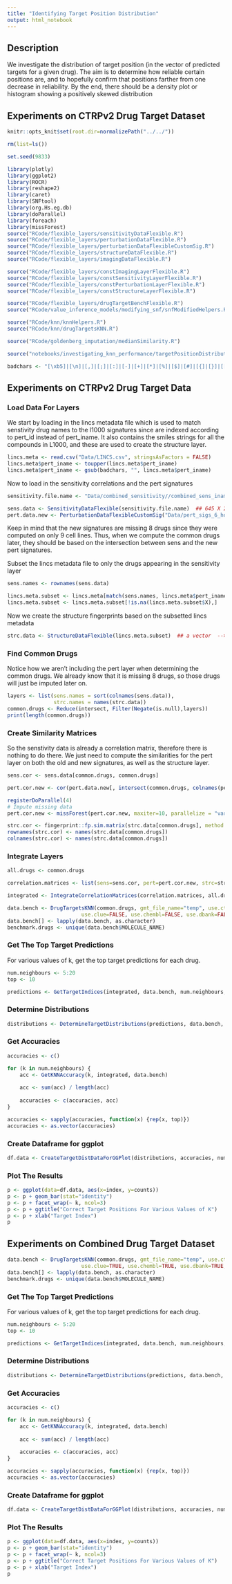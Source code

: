 ```yaml
---
title: "Identifying Target Position Distribution"
output: html_notebook
---
```


## Description 

We investigate the distribution of target position (in the vector of predicted targets for a given drug). The aim is to determine how reliable certain positions are, and to hopefully confirm that positions farther from one decrease in reliability. By the end, there should be a density plot or histogram showing a positively skewed distribution

## Experiments on CTRPv2 Drug Target Dataset

```r
knitr::opts_knit$set(root.dir=normalizePath("../../"))
```

```r
rm(list=ls())

set.seed(9833)

library(plotly)
library(ggplot2)
library(ROCR)
library(reshape2)
library(caret)
library(SNFtool)
library(org.Hs.eg.db)
library(doParallel)
library(foreach)
library(missForest)
source("RCode/flexible_layers/sensitivityDataFlexible.R")
source("RCode/flexible_layers/perturbationDataFlexible.R")
source("RCode/flexible_layers/perturbationDataFlexibleCustomSig.R")
source("RCode/flexible_layers/structureDataFlexible.R")
source("RCode/flexible_layers/imagingDataFlexible.R")

source("RCode/flexible_layers/constImagingLayerFlexible.R")
source("RCode/flexible_layers/constSensitivityLayerFlexible.R")
source("RCode/flexible_layers/constPerturbationLayerFlexible.R")
source("RCode/flexible_layers/constStructureLayerFlexible.R")

source("RCode/flexible_layers/drugTargetBenchFlexible.R")
source("RCode/value_inference_models/modifying_snf/snfModifiedHelpers.R")

source("RCode/knn/knnHelpers.R")
source("RCode/knn/drugTargetsKNN.R")

source("RCode/goldenberg_imputation/medianSimilarity.R")

source("notebooks/investigating_knn_performance/targetPositionDistributionHelpers.R")

badchars <- "[\xb5]|[\n]|[,]|[;]|[:]|[-]|[+]|[*]|[%]|[$]|[#]|[{]|[}]|[[]|[]]|[|]|[\\^]|[/]|[\\]|[.]|[_]|[ ]"
```

## Experiments on CTRPv2 Drug Target Data

### Load Data For Layers

We start by loading in the lincs metadata file which is used to match senstivity drug names to the l1000 signatures since are indexed according to pert_id instead of pert_iname. It also contains the smiles strings for all the compounds in L1000, and these are used to create the structure layer.

```r
lincs.meta <- read.csv("Data/LINCS.csv", stringsAsFactors = FALSE)
lincs.meta$pert_iname <- toupper(lincs.meta$pert_iname)
lincs.meta$pert_iname <- gsub(badchars, "", lincs.meta$pert_iname)
```

Now to load in the sensitivity correlations and the pert signatures

```r
sensitivity.file.name <- "Data/combined_sensitivity//combined_sens_iname_replaced.RData"

sens.data <- SensitivityDataFlexible(sensitivity.file.name)  ## 645 X 239
pert.data.new <- PerturbationDataFlexibleCustomSig("Data/pert_sigs_6_hour/pert_features_full.RData")
```

Keep in mind that the new signatures are missing 8 drugs since they were computed on only 9 cell lines. Thus, when we compute the common drugs later, they should be based on the intersection between sens and the new pert signatures.

Subset the lincs metadata file to only the drugs appearing in the sensitivity layer

```r
sens.names <- rownames(sens.data)

lincs.meta.subset <- lincs.meta[match(sens.names, lincs.meta$pert_iname),]
lincs.meta.subset <- lincs.meta.subset[!is.na(lincs.meta.subset$X),]
```


Now we create the structure fingerprints based on the subsetted lincs metadata

```r
strc.data <- StructureDataFlexible(lincs.meta.subset)  ## a vector  --> 239 elemnts
```

### Find Common Drugs

Notice how we aren't including the pert layer when determining the common drugs. We already know that it is missing 8 drugs, so those drugs will just be imputed later on.

```r
layers <- list(sens.names = sort(colnames(sens.data)), 
               strc.names = names(strc.data))
common.drugs <- Reduce(intersect, Filter(Negate(is.null),layers))
print(length(common.drugs))
```

### Create Similarity Matrices

So the senstivity data is already a correlation matrix, therefore there is nothing to do there. We just need to compute the similarities for the pert layer on both the old and new signatures, as well as the structure layer.

```r
sens.cor <- sens.data[common.drugs, common.drugs]

pert.cor.new <- cor(pert.data.new[, intersect(common.drugs, colnames(pert.data.new))], method="pearson", use="pairwise.complete.obs")

registerDoParallel(4)
# Impute missing data
pert.cor.new <- missForest(pert.cor.new, maxiter=10, parallelize = "variables")$ximp

strc.cor <- fingerprint::fp.sim.matrix(strc.data[common.drugs], method = "tanimoto")
rownames(strc.cor) <- names(strc.data[common.drugs])
colnames(strc.cor) <- names(strc.data[common.drugs])
```

### Integrate Layers

```r
all.drugs <- common.drugs

correlation.matrices <- list(sens=sens.cor, pert=pert.cor.new, strc=strc.cor)

integrated <- IntegrateCorrelationMatrices(correlation.matrices, all.drugs)
```

```r
data.bench <- DrugTargetsKNN(common.drugs, gmt_file_name="temp", use.ctrpv2=TRUE,
                        use.clue=FALSE, use.chembl=FALSE, use.dbank=FALSE, use.dtc=FALSE)
data.bench[] <- lapply(data.bench, as.character)
benchmark.drugs <- unique(data.bench$MOLECULE_NAME)
```

### Get The Top Target Predictions

For  various values of k, get the top target predictions for each drug. 

```r
num.neighbours <- 5:20
top <- 10

predictions <- GetTargetIndices(integrated, data.bench, num.neighbours, top)
```

### Determine Distributions

```r
distributions <- DetermineTargetDistributions(predictions, data.bench, num.neighbours, top)
```

### Get Accuracies 

```r
accuracies <- c()

for (k in num.neighbours) {
    acc <- GetKNNAccuracy(k, integrated, data.bench)
    
    acc <- sum(acc) / length(acc)
    
    accuracies <- c(accuracies, acc)
}

accuracies <- sapply(accuracies, function(x) {rep(x, top)})
accuracies <- as.vector(accuracies)
```


### Create Dataframe for ggplot

```r
df.data <- CreateTargetDistDataForGGPlot(distributions, accuracies, num.neighbours, top)
```

### Plot The Results

```r
p <- ggplot(data=df.data, aes(x=index, y=counts))
p <- p + geom_bar(stat="identity")
p <- p + facet_wrap(~ k, ncol=3)
p <- p + ggtitle("Correct Target Positions For Various Values of K")
p <- p + xlab("Target Index")
p
```

## Experiments on Combined Drug Target Dataset

```r
data.bench <- DrugTargetsKNN(common.drugs, gmt_file_name="temp", use.ctrpv2=TRUE,
                        use.clue=TRUE, use.chembl=TRUE, use.dbank=TRUE, use.dtc=FALSE)
data.bench[] <- lapply(data.bench, as.character)
benchmark.drugs <- unique(data.bench$MOLECULE_NAME)
```

### Get The Top Target Predictions

For  various values of k, get the top target predictions for each drug. 

```r
num.neighbours <- 5:20
top <- 10

predictions <- GetTargetIndices(integrated, data.bench, num.neighbours, top)
```

### Determine Distributions

```r
distributions <- DetermineTargetDistributions(predictions, data.bench, num.neighbours, top)
```

### Get Accuracies 

```r
accuracies <- c()

for (k in num.neighbours) {
    acc <- GetKNNAccuracy(k, integrated, data.bench)
    
    acc <- sum(acc) / length(acc)
    
    accuracies <- c(accuracies, acc)
}

accuracies <- sapply(accuracies, function(x) {rep(x, top)})
accuracies <- as.vector(accuracies)
```


### Create Dataframe for ggplot

```r
df.data <- CreateTargetDistDataForGGPlot(distributions, accuracies, num.neighbours, top)
```

### Plot The Results

```r
p <- ggplot(data=df.data, aes(x=index, y=counts))
p <- p + geom_bar(stat="identity")
p <- p + facet_wrap(~ k, ncol=3)
p <- p + ggtitle("Correct Target Positions For Various Values of K")
p <- p + xlab("Target Index")
p
```